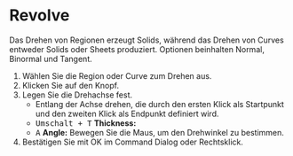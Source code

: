 
# Revolve

<Reference shortcut="" command="Revolve" button="Rechts von Command Bar" />

Das Drehen von Regionen erzeugt Solids, während das Drehen von Curves entweder Solids oder Sheets produziert. Optionen beinhalten Normal, Binormal und Tangent.

1. Wählen Sie die Region oder Curve zum Drehen aus.
2. Klicken Sie auf den Knopf.
3. Legen Sie die Drehachse fest. 
   - Entlang der Achse drehen, die durch den ersten Klick als Startpunkt und den zweiten Klick als Endpunkt definiert wird.
   - <kbd>Umschalt + T</kbd> **Thickness:**
   - <kbd>A</kbd> **Angle:** Bewegen Sie die Maus, um den Drehwinkel zu bestimmen.
5. Bestätigen Sie mit OK im Command Dialog oder Rechtsklick.

